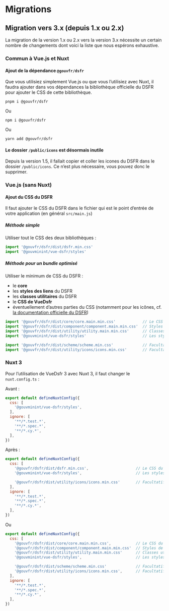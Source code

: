 
<Meta title="Docs/4. Migrations" />

# Migrations

## Migration vers 3.x (depuis 1.x ou 2.x)

La migration de la version 1.x ou 2.x vers la version 3.x nécessite un certain nombre de changements
dont voici la liste que nous espérons exhaustive.

### Commun à Vue.js et Nuxt

#### Ajout de la dépendance `@gouvfr/dsfr`

Que vous utilisiez simplement Vue.js ou que vous l’utilisiez avec Nuxt, il faudra ajouter dans
vos dépendances la bibliothèque officielle du DSFR pour ajouter le CSS de cette bibliothèque.

```
pnpm i @gouvfr/dsfr
```

Ou

```
npm i @gouvfr/dsfr
```

Ou

```
yarn add @gouvfr/dsfr
```

#### Le dossier `/public/icons` est désormais inutile

Depuis la version 1.5, il fallait copier et coller les icones du DSFR dans le dossier `/public/icons`.
Ce n’est plus nécessaire, vous pouvez donc le supprimer.

### Vue.js (sans Nuxt)

#### Ajout du CSS du DSFR

Il faut ajouter le CSS du DSFR dans le fichier qui est le point d’entrée de votre application (en général `src/main.js`)

##### Méthode simple

Utiliser tout le CSS des deux bibliothèques :

```javascript
import '@gouvfr/dsfr/dist/dsfr.min.css'
import '@gouvminint/vue-dsfr/styles'
```

##### Méthode pour un bundle optimisé

Utiliser le minimum de CSS du DSFR :

- le **core**
- les **styles des liens** du DSFR
- les **classes utilitaires** du DSFR
- le **CSS de VueDsfr**
- éventuellement d’autres parties du CSS (notamment pour les icônes, cf. [la documentation officielle du DSFR](https://www.systeme-de-design.gouv.fr/elements-d-interface/fondamentaux-techniques/icones))

```javascript
import '@gouvfr/dsfr/dist/core/core.main.min.css'            // Le CSS minimal du DSFR
import '@gouvfr/dsfr/dist/component/component.main.min.css'  // Styles de tous les composants
import '@gouvfr/dsfr/dist/utility/utility.main.min.css'      // Classes utilitaires : les composants de VueDsfr en ont besoin
import '@gouvminint/vue-dsfr/styles'                         // Les styles propres aux composants de VueDsfr

import '@gouvfr/dsfr/dist/scheme/scheme.min.css'             // Facultatif : Si les thèmes sont utilisés (thème sombre, thème clair)
import '@gouvfr/dsfr/dist/utility/icons/icons.min.css'       // Facultatif : Si des icônes sont utilisées avec les classes "fr-icon-..."
```

### Nuxt 3

Pour l’utilisation de VueDsfr 3 avec Nuxt 3, il faut changer le `nuxt.config.ts` :

Avant :

```javascript
export default defineNuxtConfig({
  css: [
    '@gouvminint/vue-dsfr/styles',
  ],
  ignore: [
    '**/*.test.*',
    '**/*.spec.*',
    '**/*.cy.*',
  ],
})
```

Après :

```javascript
export default defineNuxtConfig({
  css: [
    '@gouvfr/dsfr/dist/dsfr.min.css',                     // Le CSS du DSFR
    '@gouvminint/vue-dsfr/styles',                        // Les styles propres aux composants de VueDsfr

    '@gouvfr/dsfr/dist/utility/icons/icons.min.css'       // Facultatif : Si des icônes sont utilisées avec les classes "fr-icon-..."
  ],
  ignore: [
    '**/*.test.*',
    '**/*.spec.*',
    '**/*.cy.*',
  ],
})
```

Ou

```javascript
export default defineNuxtConfig({
  css: [
    '@gouvfr/dsfr/dist/core/core.main.min.css',           // Le CSS du DSFR
    '@gouvfr/dsfr/dist/component/component.main.min.css'  // Styles de tous les composants du DSFR
    '@gouvfr/dsfr/dist/utility/utility.main.min.css'      // Classes utilitaires : les composants de VueDsfr en ont besoin
    '@gouvminint/vue-dsfr/styles',                        // Les styles propres aux composants de VueDsfr

    '@gouvfr/dsfr/dist/scheme/scheme.min.css'             // Facultatif : Si les thèmes sont utilisés (thème sombre, thème en bernes)
    '@gouvfr/dsfr/dist/utility/icons/icons.min.css',      // Facultatif : Si des icônes sont utilisées avec les classes "fr-icon-..."
  ],
  ignore: [
    '**/*.test.*',
    '**/*.spec.*',
    '**/*.cy.*',
  ],
})
```
